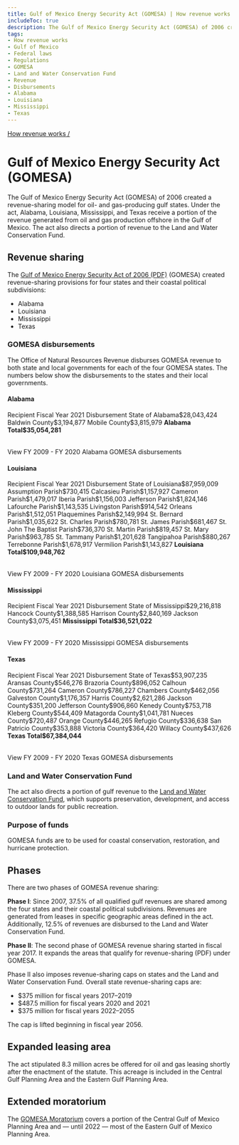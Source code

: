 ```yaml
---
title: Gulf of Mexico Energy Security Act (GOMESA) | How revenue works
includeToc: true
description: The Gulf of Mexico Energy Security Act (GOMESA) of 2006 created a revenue-sharing model for oil- and gas-producing gulf states. Under the act, Alabama, Louisiana, Mississippi, and Texas receive a portion of the revenue generated from oil and gas production offshore in the Gulf of Mexico. The act also directs a portion of revenue to the Land and Water Conservation Fund.
tags:
- How revenue works
- Gulf of Mexico
- Federal laws
- Regulations
- GOMESA
- Land and Water Conservation Fund
- Revenue
- Disbursements
- Alabama
- Louisiana
- Mississippi
- Texas
---
```


[How revenue works /](/how-revenue-works/)

# Gulf of Mexico Energy Security Act (GOMESA)

The Gulf of Mexico Energy Security Act (GOMESA) of 2006 created a revenue-sharing model for oil- and gas-producing gulf states. Under the act, Alabama, Louisiana, Mississippi, and Texas receive a portion of the revenue generated from oil and gas production offshore in the Gulf of Mexico. The act also directs a portion of revenue to the Land and Water Conservation Fund.

## Revenue sharing
The [Gulf of Mexico Energy Security Act of 2006 (PDF)](https://www.boem.gov/GOMESA/) (GOMESA) created revenue-sharing provisions for four states and their <GlossaryTerm>coastal political subdivisions</GlossaryTerm>:

* Alabama
* Louisiana
* Mississippi
* Texas

### GOMESA disbursements

The Office of Natural Resources Revenue disburses GOMESA revenue to both state and local governments for each of the four GOMESA states. The numbers below show the disbursements to the states and their local governments.

#### Alabama
<Table>
    <TableHead>
    <TableRow>
        <TableCell>Recipient</TableCell>
        <TableCell>Fiscal Year 2021 Disbursement</TableCell>
    </TableRow>
    </TableHead>
    <TableBody>
        <TableRow><TableCell>State of Alabama</TableCell><TableCell>$28,043,424</TableCell></TableRow>
        <TableRow><TableCell>Baldwin County</TableCell><TableCell>$3,194,877</TableCell></TableRow>
        <TableRow><TableCell>Mobile County</TableCell><TableCell>$3,815,979</TableCell></TableRow>
        <TableRow><TableCell><b>Alabama Total</b></TableCell><TableCell><b>$35,054,281</b></TableCell></TableRow>
        </TableBody>
</Table>
 <Link href='/query-data/?dataType=Disbursements&period=Fiscal%20Year&fiscalYear=2009%2C2010%2C2011%2C2012%2C2013%2C2014%2C2015%2C2016%2C2017%2C2018%2C2019%2C2020&groupBy=localRecipient&usStateName=Alabama&source=GOMESA%20offshore' linkType='FilterTable'>View FY 2009 - FY 2020 Alabama GOMESA disbursements</Link>

#### Louisiana
<Table>
    <TableHead>
    <TableRow>
        <TableCell>Recipient</TableCell>
        <TableCell>Fiscal Year 2021 Disbursement</TableCell>
    </TableRow>
    </TableHead>
    <TableBody>
          <TableRow><TableCell>State of Louisiana</TableCell><TableCell>$87,959,009</TableCell></TableRow>
          <TableRow><TableCell>Assumption Parish</TableCell><TableCell>$730,415</TableCell></TableRow>
          <TableRow><TableCell>Calcasieu Parish</TableCell><TableCell>$1,157,927</TableCell></TableRow>
          <TableRow><TableCell>Cameron Parish</TableCell><TableCell>$1,479,017</TableCell></TableRow>
          <TableRow><TableCell>Iberia Parish</TableCell><TableCell>$1,156,003</TableCell></TableRow>
          <TableRow><TableCell>Jefferson Parish</TableCell><TableCell>$1,824,146</TableCell></TableRow>
          <TableRow><TableCell>Lafourche Parish</TableCell><TableCell>$1,143,535</TableCell></TableRow>
          <TableRow><TableCell>Livingston Parish</TableCell><TableCell>$914,542</TableCell></TableRow>
          <TableRow><TableCell>Orleans Parish</TableCell><TableCell>$1,512,051</TableCell></TableRow>
          <TableRow><TableCell>Plaquemines Parish</TableCell><TableCell>$2,149,994</TableCell></TableRow>
          <TableRow><TableCell>St. Bernard Parish</TableCell><TableCell>$1,035,622</TableCell></TableRow>
          <TableRow><TableCell>St. Charles Parish</TableCell><TableCell>$780,781</TableCell></TableRow>
          <TableRow><TableCell>St. James Parish</TableCell><TableCell>$681,467</TableCell></TableRow>
          <TableRow><TableCell>St. John The Baptist Parish</TableCell><TableCell>$736,370</TableCell></TableRow>
          <TableRow><TableCell>St. Martin Parish</TableCell><TableCell>$819,457</TableCell></TableRow>
          <TableRow><TableCell>St. Mary Parish</TableCell><TableCell>$963,785</TableCell></TableRow>
          <TableRow><TableCell>St. Tammany Parish</TableCell><TableCell>$1,201,628</TableCell></TableRow>
          <TableRow><TableCell>Tangipahoa Parish</TableCell><TableCell>$880,267</TableCell></TableRow>
          <TableRow><TableCell>Terrebonne Parish</TableCell><TableCell>$1,678,917</TableCell></TableRow>
          <TableRow><TableCell>Vermilion Parish</TableCell><TableCell>$1,143,827</TableCell></TableRow>
        <TableRow><TableCell><b>Louisiana Total</b></TableCell><TableCell><b>$109,948,762</b></TableCell></TableRow>
        </TableBody>
        </Table>
 <Link href='/query-data/?dataType=Disbursements&period=Fiscal%20Year&fiscalYear=2009%2C2010%2C2011%2C2012%2C2013%2C2014%2C2015%2C2016%2C2017%2C2018%2C2019%2C2020&groupBy=localRecipient&usStateName=Louisiana&source=GOMESA%20offshore' linkType='FilterTable'>View FY 2009 - FY 2020 Louisiana GOMESA disbursements</Link>

#### Mississippi
<Table>
    <TableHead>
    <TableRow>
        <TableCell>Recipient</TableCell>
        <TableCell>Fiscal Year 2021 Disbursement</TableCell>
    </TableRow>
    </TableHead>
    <TableBody>
    <TableRow><TableCell>State of Mississippi</TableCell><TableCell>$29,216,818</TableCell></TableRow>
    <TableRow><TableCell>Hancock County</TableCell><TableCell>$1,388,585</TableCell></TableRow>
    <TableRow><TableCell>Harrison County</TableCell><TableCell>$2,840,169</TableCell></TableRow>
    <TableRow><TableCell>Jackson County</TableCell><TableCell>$3,075,451</TableCell></TableRow>
    <TableRow><TableCell><b>Mississippi Total</b></TableCell><TableCell><b>$36,521,022</b></TableCell></TableRow>
    </TableBody>
    </Table>
 <Link href='/query-data/?dataType=Disbursements&period=Fiscal%20Year&fiscalYear=2009%2C2010%2C2011%2C2012%2C2013%2C2014%2C2015%2C2016%2C2017%2C2018%2C2019%2C2020&groupBy=localRecipient&usStateName=Mississippi&source=GOMESA%20offshore' linkType='FilterTable'>View FY 2009 - FY 2020 Mississippi GOMESA disbursements</Link>

#### Texas
<Table>
    <TableHead>
    <TableRow>
        <TableCell>Recipient</TableCell>
        <TableCell>Fiscal Year 2021 Disbursement</TableCell>
    </TableRow>
    </TableHead>
    <TableBody>
    <TableRow><TableCell>State of Texas</TableCell><TableCell>$53,907,235</TableCell></TableRow>
    <TableRow><TableCell>Aransas County</TableCell><TableCell>$546,276</TableCell></TableRow>
    <TableRow><TableCell>Brazoria County</TableCell><TableCell>$896,052</TableCell></TableRow>
    <TableRow><TableCell>Calhoun County</TableCell><TableCell>$731,264</TableCell></TableRow>
    <TableRow><TableCell>Cameron County</TableCell><TableCell>$786,227</TableCell></TableRow>
    <TableRow><TableCell>Chambers County</TableCell><TableCell>$462,056</TableCell></TableRow>
    <TableRow><TableCell>Galveston County</TableCell><TableCell>$1,176,357</TableCell></TableRow>
    <TableRow><TableCell>Harris County</TableCell><TableCell>$2,621,286</TableCell></TableRow>
    <TableRow><TableCell>Jackson County</TableCell><TableCell>$351,200</TableCell></TableRow>
    <TableRow><TableCell>Jefferson County</TableCell><TableCell>$906,860</TableCell></TableRow>
    <TableRow><TableCell>Kenedy County</TableCell><TableCell>$753,718</TableCell></TableRow>
    <TableRow><TableCell>Kleberg County</TableCell><TableCell>$544,409</TableCell></TableRow>
    <TableRow><TableCell>Matagorda County</TableCell><TableCell>$1,041,781</TableCell></TableRow>
    <TableRow><TableCell>Nueces County</TableCell><TableCell>$720,487</TableCell></TableRow>
    <TableRow><TableCell>Orange County</TableCell><TableCell>$446,265</TableCell></TableRow>
    <TableRow><TableCell>Refugio County</TableCell><TableCell>$336,638</TableCell></TableRow>
    <TableRow><TableCell>San Patricio County</TableCell><TableCell>$353,888</TableCell></TableRow>
    <TableRow><TableCell>Victoria County</TableCell><TableCell>$364,420</TableCell></TableRow>
    <TableRow><TableCell>Willacy County</TableCell><TableCell>$437,626</TableCell></TableRow>
    <TableRow><TableCell><b>Texas Total</b></TableCell><TableCell><b>$67,384,044</b></TableCell></TableRow>
        </TableBody>
</Table>
 <Link href='/query-data/?dataType=Disbursements&period=Fiscal%20Year&fiscalYear=2009%2C2010%2C2011%2C2012%2C2013%2C2014%2C2015%2C2016%2C2017%2C2018%2C2019%2C2020&groupBy=localRecipient&usStateName=Texas&source=GOMESA%20offshore' linkType='FilterTable'>View FY 2009 - FY 2020 Texas GOMESA disbursements</Link>

### Land and Water Conservation Fund
The act also directs a portion of gulf revenue to the [Land and Water Conservation Fund](/how-revenue-works/lwcf/), which supports preservation, development, and access to outdoor lands for public recreation.

### Purpose of funds
GOMESA funds are to be used for coastal conservation, restoration, and hurricane protection.

## Phases
There are two phases of GOMESA revenue sharing:

**Phase I**: Since 2007, 37.5% of all qualified gulf revenues are shared among the four states and their coastal political subdivisions. Revenues are generated from leases in specific geographic areas defined in the act. Additionally, 12.5% of revenues are disbursed to the Land and Water Conservation Fund.

**Phase II**: The second phase of GOMESA revenue sharing started in fiscal year 2017. It expands the <Link linkType='default' href='/downloads/gomesa-map.pdf'>areas that qualify for revenue-sharing (PDF)</Link> under GOMESA.

Phase II also imposes revenue-sharing caps on states and the Land and Water Conservation Fund. Overall state revenue-sharing caps are:

- $375 million for fiscal years 2017–2019
- $487.5 million for fiscal years 2020 and 2021
- $375 million for fiscal years 2022–2055

The cap is lifted beginning in fiscal year 2056.

## Expanded leasing area
The act stipulated 8.3 million acres be offered for oil and gas leasing shortly after the enactment of the statute. This acreage is included in the Central Gulf Planning Area and the Eastern Gulf Planning Area.

## Extended moratorium
The [GOMESA Moratorium](https://www.boem.gov/Areas-Under-Moratoria/) covers a portion of the Central Gulf of Mexico Planning Area and — until 2022 — most of the Eastern Gulf of Mexico Planning Area.
